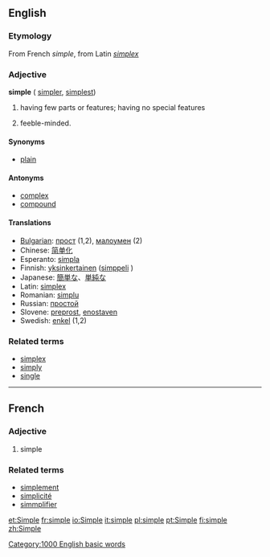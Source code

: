 ==English==

{{rank|smile|walk|places|709|simple|fresh|noble|appearance}}

===Etymology===
From French ''simple'', from Latin ''[[simplex]]''

===Adjective===
'''simple''' ({{compare}} [[simpler]], {{super}} [[simplest]])
#having few parts or features; having no special features
# {{colloquial}} feeble-minded.

====Synonyms====
*[[plain]]

====Antonyms====
*[[complex]]
*[[compound]]

====Translations====
*[[Bulgarian]]: [[прост]] {{m}} (1,2), [[малоумен]] {{m}} (2)
*Chinese: [[简单化]]
*Esperanto: [[simpla]]
*Finnish: [[yksinkertainen]] ([[simppeli]] {{slang}})
*Japanese: [[簡単な]]、[[単純な]]
*Latin: [[simplex]]
*Romanian: [[simplu]]
*Russian: [[простой]] {{m}}
*Slovene: [[preprost]], [[enostaven]]
*Swedish: [[enkel]] (1,2)

===Related terms===
*[[simplex]]
*[[simply]]
*[[single]]

----

==French==
===Adjective===

# simple

===Related terms===
*[[simplement]]
*[[simplicité]]
*[[simmplifier]]

[[Category:1000 English basic words]]

[[et:Simple]]
[[fr:simple]]
[[io:Simple]]
[[it:simple]]
[[pl:simple]]
[[pt:Simple]]
[[fi:simple]]
[[zh:Simple]]